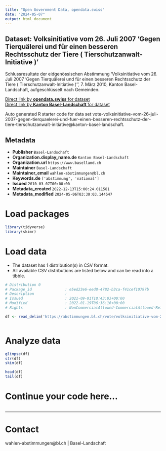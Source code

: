 ```yaml
---
title: "Open Government Data, opendata.swiss"
date: "2024-05-07"
output: html_document
---
```


## Dataset: Volksinitiative vom 26. Juli 2007 'Gegen Tierquälerei und für einen besseren Rechtsschutz der Tiere ( Tierschutzanwalt-Initiative )'

Schlussresultate der eidgenössischen Abstimmung 'Volksinitiative vom 26. Juli 2007 'Gegen Tierquälerei und für einen besseren Rechtsschutz der Tiere ( Tierschutzanwalt-Initiative )'', 7. März 2010, Kanton Basel-Landschaft, aufgeschlüsselt nach Gemeinden.

[Direct link by **opendata.swiss** for dataset](https://opendata.swiss/de/dataset/volksinitiative-vom-26-juli-2007-gegen-tierqualerei-und-fur-einen-besseren-rechtsschutz-der-tie)<br>
[Direct link by **Kanton Basel-Landschaft** for dataset](https://abstimmungen.bl.ch/vote/volksinitiative-vom-26-juli-2007-gegen-tierquaelerei-und-fuer-einen-besseren-rechtsschutz-der-tiere-tierschutzanwalt-initiative/data)

Auto generated R starter code for data set vote-volksinitiative-vom-26-juli-2007-gegen-tierquaelerei-und-fuer-einen-besseren-rechtsschutz-der-tiere-tierschutzanwalt-initiative@kanton-basel-landschaft.

## Metadata

- **Publisher** `Basel-Landschaft`
- **Organization.display_name.de** `Kanton Basel-Landschaft`
- **Organization.url** `https://www.baselland.ch`
- **Maintainer** `Basel-Landschaft`
- **Maintainer_email** `wahlen-abstimmungen@bl.ch`
- **Keywords.de** `['abstimmung', 'national']`
- **Issued** `2010-03-07T00:00:00`
- **Metadata_created** `2022-12-13T15:00:24.011581`
- **Metadata_modified** `2024-05-06T03:30:03.144547`


# Load packages

```r

library(tidyverse)
library(skimr)

```

# Load data

-   The dataset has 1 distribution(s) in CSV format.
-   All available CSV distributions are listed below and can be read into a tibble.

```r

# Distribution 0
# Package_id               : e5ed23e6-eed8-4782-b3ca-f41cef10797b
# Description              : 
# Issued                   : 2021-09-01T18:43:03+00:00
# Modified                 : 2022-01-19T06:36:16+00:00
# Rights                   : NonCommercialAllowed-CommercialAllowed-ReferenceRequired

df <- read_delim('https://abstimmungen.bl.ch/vote/volksinitiative-vom-26-juli-2007-gegen-tierquaelerei-und-fuer-einen-besseren-rechtsschutz-der-tiere-tierschutzanwalt-initiative/data-csv')



```

# Analyze data

```r

glimpse(df)
str(df)
skim(df)

head(df)
tail(df)

```

# Continue your code here...

```r

```

------------------------------------------------------------------------

# Contact

wahlen-abstimmungen@bl.ch | Basel-Landschaft

